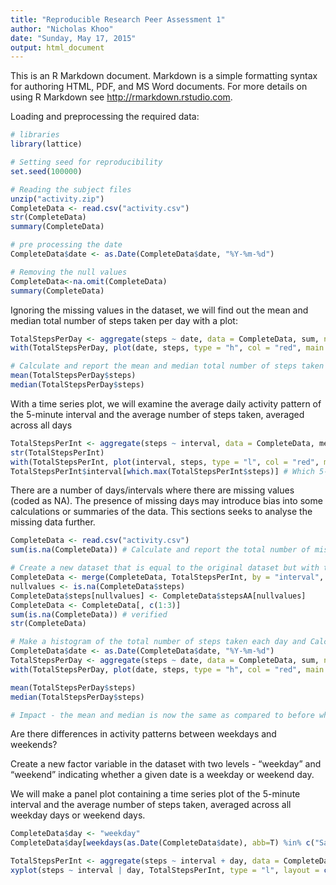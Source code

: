 ```yaml
---
title: "Reproducible Research Peer Assessment 1"
author: "Nicholas Khoo"
date: "Sunday, May 17, 2015"
output: html_document
---
```


This is an R Markdown document. Markdown is a simple formatting syntax for authoring HTML, PDF, and MS Word documents. For more details on using R Markdown see <http://rmarkdown.rstudio.com>.

Loading and preprocessing the required data:

```r
# libraries
library(lattice)

# Setting seed for reproducibility
set.seed(100000)

# Reading the subject files
unzip("activity.zip")
CompleteData <- read.csv("activity.csv")
str(CompleteData)
summary(CompleteData)

# pre processing the date
CompleteData$date <- as.Date(CompleteData$date, "%Y-%m-%d")

# Removing the null values
CompleteData<-na.omit(CompleteData)
summary(CompleteData)
```

Ignoring the missing values in the dataset, we will find out the mean and median total number of steps taken per day with a plot:

```r
TotalStepsPerDay <- aggregate(steps ~ date, data = CompleteData, sum, na.rm = TRUE)
with(TotalStepsPerDay, plot(date, steps, type = "h", col = "red", main = "Number of steps per day", xlab = "Date", ylab = "Number of Steps")) 

# Calculate and report the mean and median total number of steps taken per day
mean(TotalStepsPerDay$steps)
median(TotalStepsPerDay$steps)
```

With a time series plot, we will examine the average daily activity pattern of the 5-minute interval and the average number of steps taken, averaged across all days 

```r
TotalStepsPerInt <- aggregate(steps ~ interval, data = CompleteData, mean, na.rm = TRUE)
str(TotalStepsPerInt)
with(TotalStepsPerInt, plot(interval, steps, type = "l", col = "red", main = "Total Steps per 5-min interval", xlab = "5 minutes intervals", ylab = "Number of Steps"))
TotalStepsPerInt$interval[which.max(TotalStepsPerInt$steps)] # Which 5-minute interval, on average across all the days in the dataset, contains the maximum number of steps?
```

There are a number of days/intervals where there are missing values (coded as NA). The presence of missing days may introduce bias into some calculations or summaries of the data. This sections seeks to analyse the missing data further.

```r
CompleteData <- read.csv("activity.csv") 
sum(is.na(CompleteData)) # Calculate and report the total number of missing values in the dataset (i.e. the total number of rows with NAs)

# Create a new dataset that is equal to the original dataset but with the missing data filled in.
CompleteData <- merge(CompleteData, TotalStepsPerInt, by = "interval", suffixes = c("", "AA"))
nullvalues <- is.na(CompleteData$steps)
CompleteData$steps[nullvalues] <- CompleteData$stepsAA[nullvalues]
CompleteData <- CompleteData[, c(1:3)]
sum(is.na(CompleteData)) # verified
str(CompleteData)

# Make a histogram of the total number of steps taken each day and Calculate and report the mean and median total number of steps taken per day. Do these values differ from the estimates from the first part of the assignment? What is the impact of imputing missing data on the estimates of the total daily number of steps?
CompleteData$date <- as.Date(CompleteData$date, "%Y-%m-%d")
TotalStepsPerDay <- aggregate(steps ~ date, data = CompleteData, sum, na.rm = TRUE)
with(TotalStepsPerDay, plot(date, steps, type = "h", col = "red", main = "Number of steps per day", xlab = "Date", ylab = "Number of Steps")) 

mean(TotalStepsPerDay$steps)
median(TotalStepsPerDay$steps)

# Impact - the mean and median is now the same as compared to before where there was a slight variance.
```

Are there differences in activity patterns between weekdays and weekends?

Create a new factor variable in the dataset with two levels - "weekday" and "weekend" indicating whether a given date is a weekday or weekend day.

We will make a panel plot containing a time series plot of the 5-minute interval  and the average number of steps taken, averaged across all weekday days or weekend days.

```r
CompleteData$day <- "weekday"
CompleteData$day[weekdays(as.Date(CompleteData$date), abb=T) %in% c("Sat","Sun")]  <- "weekend" 

TotalStepsPerInt <- aggregate(steps ~ interval + day, data = CompleteData, mean, na.rm = TRUE)
xyplot(steps ~ interval | day, TotalStepsPerInt, type = "l", layout = c(1, 2), xlab = "5 minutes Intervals", ylab = "Number of steps")
```
